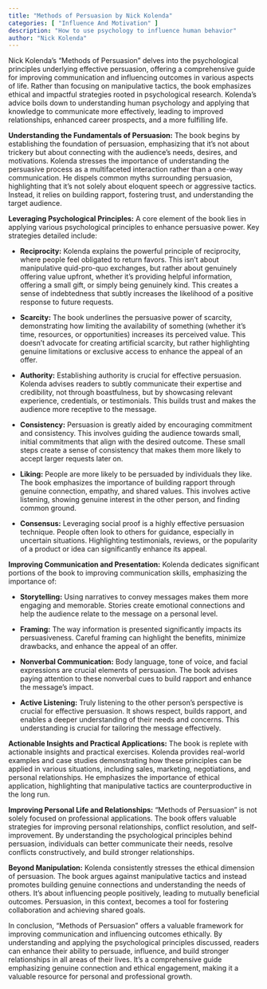 ```yaml
---
title: "Methods of Persuasion by Nick Kolenda"
categories: [ "Influence And Motivation" ]
description: "How to use psychology to influence human behavior"
author: "Nick Kolenda"
---
```

Nick Kolenda's "Methods of Persuasion" delves into the psychological principles underlying effective persuasion, offering a comprehensive guide for improving communication and influencing outcomes in various aspects of life.  Rather than focusing on manipulative tactics, the book emphasizes ethical and impactful strategies rooted in psychological research.  Kolenda's advice boils down to understanding human psychology and applying that knowledge to communicate more effectively, leading to improved relationships, enhanced career prospects, and a more fulfilling life.

**Understanding the Fundamentals of Persuasion:**  The book begins by establishing the foundation of persuasion, emphasizing that it's not about trickery but about connecting with the audience's needs, desires, and motivations.  Kolenda stresses the importance of understanding the persuasive process as a multifaceted interaction rather than a one-way communication.  He dispels common myths surrounding persuasion, highlighting that it’s not solely about eloquent speech or aggressive tactics. Instead, it relies on building rapport, fostering trust, and understanding the target audience.

**Leveraging Psychological Principles:**  A core element of the book lies in applying various psychological principles to enhance persuasive power.  Key strategies detailed include:

* **Reciprocity:** Kolenda explains the powerful principle of reciprocity, where people feel obligated to return favors. This isn't about manipulative quid-pro-quo exchanges, but rather about genuinely offering value upfront, whether it's providing helpful information, offering a small gift, or simply being genuinely kind. This creates a sense of indebtedness that subtly increases the likelihood of a positive response to future requests.

* **Scarcity:**  The book underlines the persuasive power of scarcity, demonstrating how limiting the availability of something (whether it's time, resources, or opportunities) increases its perceived value. This doesn't advocate for creating artificial scarcity, but rather highlighting genuine limitations or exclusive access to enhance the appeal of an offer.

* **Authority:**  Establishing authority is crucial for effective persuasion.  Kolenda advises readers to subtly communicate their expertise and credibility, not through boastfulness, but by showcasing relevant experience, credentials, or testimonials.  This builds trust and makes the audience more receptive to the message.

* **Consistency:**  Persuasion is greatly aided by encouraging commitment and consistency.  This involves guiding the audience towards small, initial commitments that align with the desired outcome.  These small steps create a sense of consistency that makes them more likely to accept larger requests later on.

* **Liking:**  People are more likely to be persuaded by individuals they like.  The book emphasizes the importance of building rapport through genuine connection, empathy, and shared values.  This involves active listening, showing genuine interest in the other person, and finding common ground.

* **Consensus:**  Leveraging social proof is a highly effective persuasion technique.  People often look to others for guidance, especially in uncertain situations.  Highlighting testimonials, reviews, or the popularity of a product or idea can significantly enhance its appeal.

**Improving Communication and Presentation:** Kolenda dedicates significant portions of the book to improving communication skills, emphasizing the importance of:

* **Storytelling:**  Using narratives to convey messages makes them more engaging and memorable.  Stories create emotional connections and help the audience relate to the message on a personal level.

* **Framing:**  The way information is presented significantly impacts its persuasiveness.  Careful framing can highlight the benefits, minimize drawbacks, and enhance the appeal of an offer.

* **Nonverbal Communication:**  Body language, tone of voice, and facial expressions are crucial elements of persuasion.  The book advises paying attention to these nonverbal cues to build rapport and enhance the message's impact.

* **Active Listening:**  Truly listening to the other person's perspective is crucial for effective persuasion.  It shows respect, builds rapport, and enables a deeper understanding of their needs and concerns.  This understanding is crucial for tailoring the message effectively.

**Actionable Insights and Practical Applications:**  The book is replete with actionable insights and practical exercises.  Kolenda provides real-world examples and case studies demonstrating how these principles can be applied in various situations, including sales, marketing, negotiations, and personal relationships. He emphasizes the importance of ethical application, highlighting that manipulative tactics are counterproductive in the long run.

**Improving Personal Life and Relationships:**  "Methods of Persuasion" is not solely focused on professional applications.  The book offers valuable strategies for improving personal relationships, conflict resolution, and self-improvement.  By understanding the psychological principles behind persuasion, individuals can better communicate their needs, resolve conflicts constructively, and build stronger relationships.

**Beyond Manipulation:** Kolenda consistently stresses the ethical dimension of persuasion. The book argues against manipulative tactics and instead promotes building genuine connections and understanding the needs of others.  It's about influencing people positively, leading to mutually beneficial outcomes.  Persuasion, in this context, becomes a tool for fostering collaboration and achieving shared goals.

In conclusion, "Methods of Persuasion" offers a valuable framework for improving communication and influencing outcomes ethically.  By understanding and applying the psychological principles discussed, readers can enhance their ability to persuade, influence, and build stronger relationships in all areas of their lives. It’s a comprehensive guide emphasizing genuine connection and ethical engagement, making it a valuable resource for personal and professional growth.

